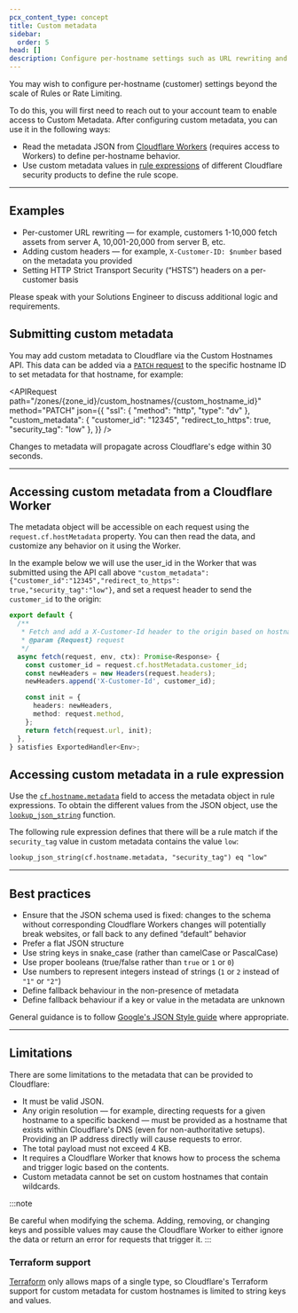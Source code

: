 ```yaml
---
pcx_content_type: concept
title: Custom metadata
sidebar:
  order: 5
head: []
description: Configure per-hostname settings such as URL rewriting and custom headers.
---
```



You may wish to configure per-hostname (customer) settings beyond the scale of Rules or Rate Limiting.

To do this, you will first need to reach out to your account team to enable access to Custom Metadata. After configuring custom metadata, you can use it in the following ways:

- Read the metadata JSON from [Cloudflare Workers](/workers/) (requires access to Workers) to define per-hostname behavior.
- Use custom metadata values in [rule expressions](/ruleset-engine/rules-language/expressions/) of different Cloudflare security products to define the rule scope.

<Render file="ssl-for-saas-plan-limitation" />

---

## Examples

- Per-customer URL rewriting — for example, customers 1-10,000 fetch assets from server A, 10,001-20,000 from server B, etc.
- Adding custom headers — for example, `X-Customer-ID: $number` based on the metadata you provided
- Setting HTTP Strict Transport Security (“HSTS”) headers on a per-customer basis

Please speak with your Solutions Engineer to discuss additional logic and requirements.

## Submitting custom metadata

You may add custom metadata to Cloudflare via the Custom Hostnames API. This data can be added via a [`PATCH` request](/api/resources/custom_hostnames/methods/edit/) to the specific hostname ID to set metadata for that hostname, for example:


<APIRequest
  path="/zones/{zone_id}/custom_hostnames/{custom_hostname_id}"
  method="PATCH"
  json={{
		"ssl": {
    "method": "http",
    "type": "dv"
  },
  "custom_metadata": {
    "customer_id": "12345",
    "redirect_to_https": true,
    "security_tag": "low"
  },
	}}
/>

Changes to metadata will propagate across Cloudflare's edge within 30 seconds.

---

## Accessing custom metadata from a Cloudflare Worker

The metadata object will be accessible on each request using the `request.cf.hostMetadata` property. You can then read the data, and customize any behavior on it using the Worker.

In the example below we will use the user_id in the Worker that was submitted using the API call above `"custom_metadata":{"customer_id":"12345","redirect_to_https": true,"security_tag":"low"}`, and set a request header to send the `customer_id` to the origin:

<TypeScriptExample>

```ts
export default {
  /**
   * Fetch and add a X-Customer-Id header to the origin based on hostname
   * @param {Request} request
   */
  async fetch(request, env, ctx): Promise<Response> {
    const customer_id = request.cf.hostMetadata.customer_id;
    const newHeaders = new Headers(request.headers);
    newHeaders.append('X-Customer-Id', customer_id);

    const init = {
      headers: newHeaders,
      method: request.method,
    };
    return fetch(request.url, init);
  },
} satisfies ExportedHandler<Env>;
```

</TypeScriptExample>

## Accessing custom metadata in a rule expression

Use the [`cf.hostname.metadata`](/ruleset-engine/rules-language/fields/reference/cf.hostname.metadata/) field to access the metadata object in rule expressions. To obtain the different values from the JSON object, use the [`lookup_json_string`](/ruleset-engine/rules-language/functions/#lookup_json_string) function.

The following rule expression defines that there will be a rule match if the `security_tag` value in custom metadata contains the value `low`:

```txt
lookup_json_string(cf.hostname.metadata, "security_tag") eq "low"
```

---

## Best practices

- Ensure that the JSON schema used is fixed: changes to the schema without corresponding Cloudflare Workers changes will potentially break websites, or fall back to any defined “default” behavior
- Prefer a flat JSON structure
- Use string keys in snake_case (rather than camelCase or PascalCase)
- Use proper booleans (true/false rather than `true` or `1` or `0`)
- Use numbers to represent integers instead of strings (`1` or `2` instead of `"1"` or `"2"`)
- Define fallback behaviour in the non-presence of metadata
- Define fallback behaviour if a key or value in the metadata are unknown

General guidance is to follow [Google's JSON Style guide](https://google.github.io/styleguide/jsoncstyleguide.xml) where appropriate.

---

## Limitations

There are some limitations to the metadata that can be provided to Cloudflare:

- It must be valid JSON.
- Any origin resolution — for example, directing requests for a given hostname to a specific backend — must be provided as a hostname that exists within Cloudflare's DNS (even for non-authoritative setups). Providing an IP address directly will cause requests to error.
- The total payload must not exceed 4 KB.
- It requires a Cloudflare Worker that knows how to process the schema and trigger logic based on the contents.
- Custom metadata cannot be set on custom hostnames that contain wildcards.

:::note

Be careful when modifying the schema. Adding, removing, or changing keys and possible values may cause the Cloudflare Worker to either ignore the data or return an error for requests that trigger it.
:::

### Terraform support

[Terraform](/terraform/) only allows maps of a single type, so Cloudflare's Terraform support for custom metadata for custom hostnames is limited to string keys and values.
